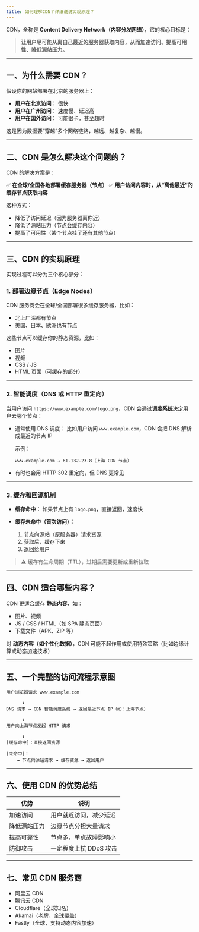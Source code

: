 ```yaml
---
title: 如何理解CDN？详细说说实现原理？
---
```


CDN，全称是 **Content Delivery Network（内容分发网络）**，它的核心目标是：

> **让用户尽可能从离自己最近的服务器获取内容，从而加速访问、提高可用性、降低源站压力。**

---

## 一、为什么需要 CDN？

假设你的网站部署在北京的服务器上：

* **用户在北京访问：** 很快
* **用户在广州访问：** 速度慢、延迟高
* **用户在国外访问：** 可能很卡，甚至超时

这是因为数据要“穿越”多个网络链路，越远、越复杂、越慢。

---

## 二、CDN 是怎么解决这个问题的？

CDN 的解决方案是：

✅ **在全球/全国各地部署缓存服务器（节点）**
✅ **用户访问内容时，从“离他最近”的缓存节点获取内容**

这种方式：

* 降低了访问延迟（因为服务器离你近）
* 降低了源站压力（节点会缓存内容）
* 提高了可用性（某个节点挂了还有其他节点）

---

## 三、CDN 的实现原理

实现过程可以分为三个核心部分：

### 1. **部署边缘节点（Edge Nodes）**

CDN 服务商会在全球/全国部署很多缓存服务器，比如：

* 北上广深都有节点
* 美国、日本、欧洲也有节点

这些节点可以缓存你的静态资源，比如：

* 图片
* 视频
* CSS / JS
* HTML 页面（可缓存的部分）

---

### 2. **智能调度（DNS 或 HTTP 重定向）**

当用户访问 `https://www.example.com/logo.png`，CDN 会通过**调度系统**决定用户去哪个节点：

* 通常使用 DNS 调度：
  比如用户访问 `www.example.com`，CDN 会把 DNS 解析成最近的节点 IP

  示例：

  ```text
  www.example.com → 61.132.23.8（上海 CDN 节点）
  ```

* 有时也会用 HTTP 302 重定向，但 DNS 更常见

---

### 3. **缓存和回源机制**

* **缓存命中：** 如果节点上有 `logo.png`，直接返回，速度快
* **缓存未命中（首次访问）：**

  1. 节点向源站（原服务器）请求资源
  2. 获取后，缓存下来
  3. 返回给用户

> ⚠️ 缓存有生命周期（TTL），过期后需要更新或重新拉取

---

## 四、CDN 适合哪些内容？

CDN 更适合缓存 **静态内容**，如：

* 图片、视频
* JS / CSS / HTML（如 SPA 静态页面）
* 下载文件（APK、ZIP 等）

对 **动态内容（如个性化数据）**，CDN 可能不起作用或使用特殊策略（比如边缘计算或动态加速技术）

---

## 五、一个完整的访问流程示意图

```text
用户浏览器请求 www.example.com

      ↓
DNS 请求 → CDN 智能调度系统 → 返回最近节点 IP（如：上海节点）

      ↓
用户向上海节点发起 HTTP 请求

      ↓
[缓存命中]：直接返回资源

[未命中]：
    → 节点向源站请求 → 缓存资源 → 返回用户
```

---

## 六、使用 CDN 的优势总结

| 优势     | 说明             |
| ------ | -------------- |
| 加速访问   | 用户就近访问，减少延迟    |
| 降低源站压力 | 边缘节点分担大量请求     |
| 提高可靠性  | 节点多，单点故障影响小    |
| 防御攻击   | 一定程度上抗 DDoS 攻击 |

---

## 七、常见 CDN 服务商

* 阿里云 CDN
* 腾讯云 CDN
* Cloudflare（全球知名）
* Akamai（老牌，全球覆盖）
* Fastly（全球，支持动态内容加速）

